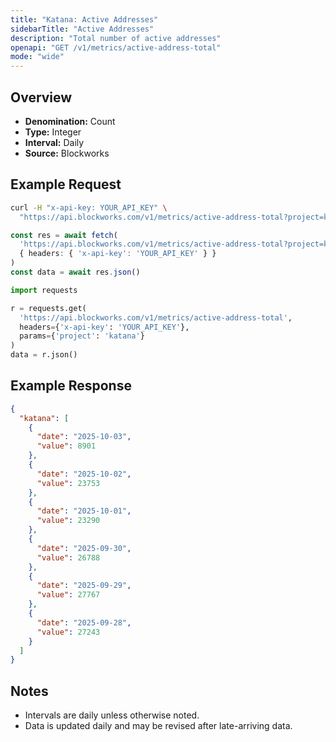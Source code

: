 ```yaml
---
title: "Katana: Active Addresses"
sidebarTitle: "Active Addresses"
description: "Total number of active addresses"
openapi: "GET /v1/metrics/active-address-total"
mode: "wide"
---
```


## Overview

- **Denomination:** Count
- **Type:** Integer
- **Interval:** Daily
- **Source:** Blockworks

## Example Request

<CodeGroup>

```bash cURL
curl -H "x-api-key: YOUR_API_KEY" \
  "https://api.blockworks.com/v1/metrics/active-address-total?project=katana"
```

```typescript TypeScript
const res = await fetch(
  'https://api.blockworks.com/v1/metrics/active-address-total?project=katana',
  { headers: { 'x-api-key': 'YOUR_API_KEY' } }
)
const data = await res.json()
```

```python Python
import requests

r = requests.get(
  'https://api.blockworks.com/v1/metrics/active-address-total',
  headers={'x-api-key': 'YOUR_API_KEY'},
  params={'project': 'katana'}
)
data = r.json()
```

</CodeGroup>

## Example Response

```json
{
  "katana": [
    {
      "date": "2025-10-03",
      "value": 8901
    },
    {
      "date": "2025-10-02",
      "value": 23753
    },
    {
      "date": "2025-10-01",
      "value": 23290
    },
    {
      "date": "2025-09-30",
      "value": 26788
    },
    {
      "date": "2025-09-29",
      "value": 27767
    },
    {
      "date": "2025-09-28",
      "value": 27243
    }
  ]
}
```

## Notes
- Intervals are daily unless otherwise noted.
- Data is updated daily and may be revised after late-arriving data.